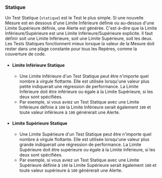 ### Statique

Un Test Statique (`statique`) est le Test le plus simple.
Si une nouvelle Mesure est en dessous d'une Limite Inférieure définie ou au-dessus d'une Limite Supérieure définie, une Alerte est générée.
C'est-à-dire que la Limite Inférieure/Supérieure est une Limite Inférieure/Supérieure explicite.
Il faut définir soit une Limite Inférieure, soit une Limite Supérieure, soit les deux.
Les Tests Statiques fonctionnent mieux lorsque la valeur de la Mesure doit rester dans une plage constante pour tous les Repères,
comme la couverture de code.

- #### Limite Inférieure Statique
  - Une Limite Inférieure d'un Test Statique peut être n'importe quel nombre à virgule flottante.
Elle est utilisée lorsqu'une valeur plus petite indiquerait une régression de performance.
La Limite Inférieure doit être inférieure ou égale à la Limite Supérieure, si les deux sont spécifiées.
  - Par exemple, si vous aviez un Test Statique avec une Limite Inférieure définie à `100`
la Limite Inférieure serait également `100` et
toute valeur inférieure à `100` générerait une Alerte.
- #### Limite Supérieure Statique
  - Une Limite Supérieure d'un Test Statique peut être n'importe quel nombre à virgule flottante.
Elle est utilisée lorsqu'une valeur plus grande indiquerait une régression de performance.
La Limite Supérieure doit être supérieure ou égale à la Limite Inférieure, si les deux sont spécifiées.
  - Par exemple, si vous aviez un Test Statique avec une Limite Supérieure définie à `100`
la Limite Supérieure serait également `100` et
toute valeur supérieure à `100` générerait une Alerte.